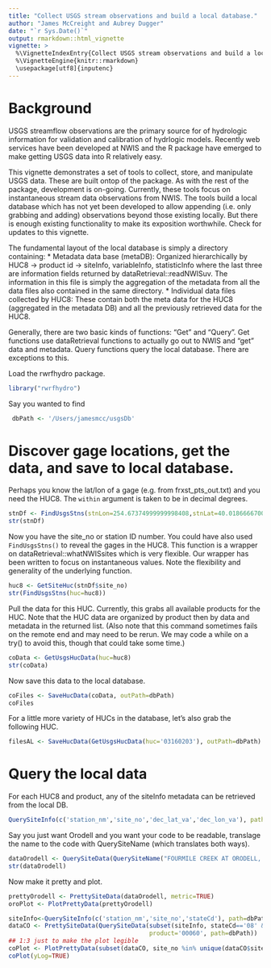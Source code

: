 ```yaml
---
title: "Collect USGS stream observations and build a local database."
author: "James McCreight and Aubrey Dugger"
date: "`r Sys.Date()`"
output: rmarkdown::html_vignette
vignette: >
  %\VignetteIndexEntry{Collect USGS stream observations and build a local database}
  %\VignetteEngine{knitr::rmarkdown}
  \usepackage[utf8]{inputenc}
---
```


# Background
USGS streamflow observations are the primary source for of hydrologic information for 
validation and calibration of hydrlogic models. Recently web services have been developed 
at NWIS and the \code{dataRetrieval} R package have emerged to make getting USGS data into 
R relatively easy. 

This vignette demonstrates a set of tools to collect, store, and manipulate USGS data. These
are built ontop of the \code{dataRetrieval} package. As with the rest of the \code{rwrfhydro} package, 
development is on-going. Currently, these tools focus on instantaneous stream data observations from NWIS.
The tools build a local database which has not yet been developed to allow appending (i.e. only grabbing and 
adding) observations beyond those existing locally. But there is enough existing functionality to make its 
exposition worthwhile. Check for updates to this vignette. 

The fundamental layout of the local database is simply a directory containing:
* Metadata data base (metaDB): Organized hierarchically by HUC8 -> product id -> siteInfo, variableInfo, statisticInfo where the last three are information fields returned by dataRetrieval::readNWISuv. The information in this file is simply the aggregation of the metadata from all the data files also contained in the same directory.
* Individual data files collected by HUC8: These contain both the meta data for the HUC8 (aggregated in the metadata DB) and all the previously retrieved data for the HUC8. 

Generally, there are two basic kinds of functions: "Get" and "Query". Get functions use dataRetrieval functions to actually go out to NWIS and "get" data and metadata. Query functions query the local database. There are exceptions to this.


Load the rwrfhydro package. 
```r
library("rwrfhydro")
```

Say you wanted to find 
```r
 dbPath <- '/Users/jamesmcc/usgsDb' 
```


# Discover gage locations, get the data, and save to local database.

Perhaps you know the lat/lon of a gage (e.g. from frxst_pts_out.txt) and you need the HUC8. The `within` argument is 
taken to be in decimal degrees. 
```r
stnDf <- FindUsgsStns(stnLon=254.67374999999998408,stnLat=40.018666670000001773,within=.001)
str(stnDf)
```

Now you have the site_no or station ID number. You could have also used `FindUsgsStns()` to reveal the gages in the HUC8. This function is a wrapper on dataRetrieval::whatNWISsites which is very flexible. Our wrapper has been written to focus on instantaneous values. Note the flexibility and generality of the underlying function. 
```r
huc8 <- GetSiteHuc(stnDf$site_no)
str(FindUsgsStns(huc=huc8))
```

Pull the data for this HUC. Currently, this grabs all available products for the HUC. Note that the HUC data are organized by product then by data and metadata in the returned list. (Also note that this command sometimes fails on the remote end and may need to be rerun. We may code a while on a try() to avoid this, though that could take some time.)
```r
coData <- GetUsgsHucData(huc=huc8)
str(coData)
```

Now save this data to the local database. 
```r
coFiles <- SaveHucData(coData, outPath=dbPath)
coFiles
```

For a little more variety of HUCs in the database, let's also grab the following HUC. 
```r
filesAL <- SaveHucData(GetUsgsHucData(huc='03160203'), outPath=dbPath) ## Satilpa, AL
```


# Query the local data
For each HUC8 and product, any of the siteInfo metadata can be retrieved from the local DB. 
```r
QuerySiteInfo(c('station_nm','site_no','dec_lat_va','dec_lon_va'), path=dbPath)
```

Say you just want Orodell and you want your code to be readable, translage the name to the code with QuerySiteName (which translates both ways).
```r
dataOrodell <- QuerySiteData(QuerySiteName("FOURMILE CREEK AT ORODELL, CO", path=dbPath), product='00060', path=dbPath)
str(dataOrodell)
```

Now make it pretty and plot.
```r
prettyOrodell <- PrettySiteData(dataOrodell, metric=TRUE)
oroPlot <- PlotPrettyData(prettyOrodell)
```


```r
siteInfo<-QuerySiteInfo(c('station_nm','site_no','stateCd'), path=dbPath)
dataCO <- PrettySiteData(QuerySiteData(subset(siteInfo, stateCd=='08' & product=='00060')$site_no, 
                                       product='00060', path=dbPath))
## 1:3 just to make the plot legible
coPlot <- PlotPrettyData(subset(dataCO, site_no %in% unique(dataCO$site_no)[1:3]), plot=FALSE) 
coPlot(yLog=TRUE)
```

